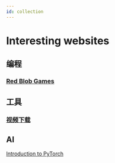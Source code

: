 ```yaml
---
id: collection
---
```


# Interesting websites




## 编程
### [Red Blob Games](https://www.redblobgames.com/)  


## 工具
### [视频下载](https://cobalt.tools/)

## AI 

[Introduction to PyTorch](https://www.youtube.com/watch?v=IC0_FRiX-sw)